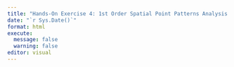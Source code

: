 ```yaml
---
title: "Hands-On Exercise 4: 1st Order Spatial Point Patterns Analysis Methods"
date: "`r Sys.Date()`"
format: html
execute:
  message: false
  warning: false
editor: visual
---
```

